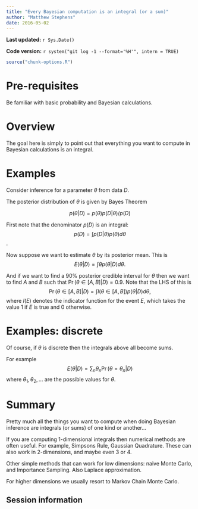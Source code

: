 ```yaml
---
title: "Every Bayesian computation is an integral (or a sum)"
author: "Matthew Stephens"
date: 2016-05-02
---
```


**Last updated:** `r Sys.Date()`

**Code version:** `r system("git log -1 --format='%H'", intern = TRUE)`

```r
source("chunk-options.R")
```

# Pre-requisites

Be familiar with basic probability and Bayesian calculations.

# Overview

The goal here is simply to point out that everything you want to compute in Bayesian calculations is an integral.

# Examples

Consider inference for a parameter $\theta$ from data $D$.

The posterior distribution of $\theta$ is 
given by Bayes Theorem

$$p(\theta | D) = p(\theta) p(D | \theta)/ p(D)$$

First note that the denominator $p(D)$ is an integral:
$$p(D) = \int p(D | \theta) p(\theta) d\theta$$.

Now suppose we want to estimate $\theta$ by its posterior mean.
This is
$$E(\theta | D) = \int \theta p(\theta |D ) d\theta.$$


And if we want to find a 90% posterior credible interval for $\theta$ then we want to find $A$ and $B$ such that $\Pr(\theta \in [A,B] | D) = 0.9$.
Note that the LHS of this is
$$\Pr(\theta \in [A,B]|D) = \int I(\theta \in [A,B]) p(\theta | D) d\theta,$$
where $I(E)$ denotes the indicator function for the event $E$, which takes the value 1 if $E$ is true and $0$ otherwise. 


# Examples: discrete

Of course, if $\theta$ is discrete then the integrals above all become sums.

For example
$$E(\theta | D) = \sum_n \theta_n \Pr(\theta=\theta_n | D)$$
where $\theta_1,\theta_2,\dots$ are the possible values for $\theta$.

# Summary

Pretty much all the things you want to compute when doing Bayesian inference are integrals (or sums) of one kind or another...

If you are computing 1-dimensional integrals then numerical methods
are often useful. For example, Simpsons Rule, Gaussian Quadrature.
These can also work in 2-dimensions, and maybe even 3 or 4.

Other simple methods that can work for low dimensions: naive Monte Carlo, and Importance Sampling. Also Laplace approximation.

For higher dimensions we usually resort to Markov Chain Monte Carlo.


## Session information

```r
```
